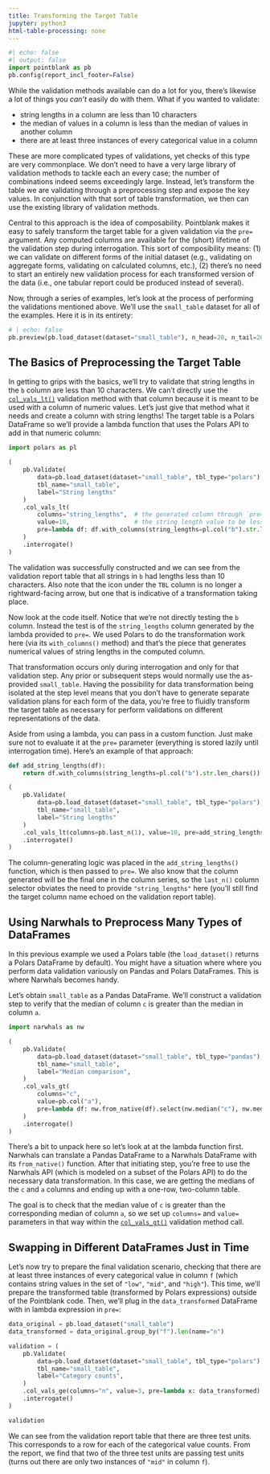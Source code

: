 ```yaml
---
title: Transforming the Target Table
jupyter: python3
html-table-processing: none
---
```


```python
#| echo: false
#| output: false
import pointblank as pb
pb.config(report_incl_footer=False)
```

While the validation methods available can do a lot for you, there's likewise a lot of things you
*can't* easily do with them. What if you wanted to validate:

- string lengths in a column are less than 10 characters
- the median of values in a column is less than the median of values in another column
- there are at least three instances of every categorical value in a column

These are more complicated types of validations, yet checks of this type are very commonplace. We
don't need to have a very large library of validation methods to tackle each an every case; the
number of combinations indeed seems exceedingly large. Instead, let's transform the table we are
validating through a preprocessing step and expose the key values. In conjunction with that sort of
table transformation, we then can use the existing library of validation methods.

Central to this approach is the idea of composability. Pointblank makes it easy to safely transform
the target table for a given validation via the `pre=` argument. Any computed columns are available
for the (short) lifetime of the validation step during interrogation. This sort of composibility
means: (1) we can validate on different forms of the initial dataset (e.g., validating on
aggregate forms, validating on calculated columns, etc.), (2) there's no need to start an entirely
new validation process for each transformed version of the data (i.e., one tabular report could be
produced instead of several).

Now, through a series of examples, let's look at the process of performing the validations mentioned
above. We'll use the `small_table` dataset for all of the examples. Here it is in its entirety:

```python
# | echo: false
pb.preview(pb.load_dataset(dataset="small_table"), n_head=20, n_tail=20)
```

## The Basics of Preprocessing the Target Table

In getting to grips with the basics, we'll try to validate that string lengths in the `b` column are
less than 10 characters. We can't directly use the
[`col_vals_lt()`](https://posit-dev.github.io/pointblank/reference/Validate.col_vals_lt.html)
validation method with that column because it is meant to be used with a column of numeric values.
Let's just give that method what it needs and create a column with string lengths! The target table
is a Polars DataFrame so we'll provide a lambda function that uses the Polars API to add in that
numeric column:

```python
import polars as pl

(
    pb.Validate(
        data=pb.load_dataset(dataset="small_table", tbl_type="polars"),
        tbl_name="small_table",
        label="String lengths"
    )
    .col_vals_lt(
        columns="string_lengths",  # the generated column through `pre=`
        value=10,                  # the string length value to be less than
        pre=lambda df: df.with_columns(string_lengths=pl.col("b").str.len_chars())
    )
    .interrogate()
)
```

The validation was successfully constructed and we can see from the validation report table that all
strings in `b` had lengths less than 10 characters. Also note that the icon under the `TBL` column
is no longer a rightward-facing arrow, but one that is indicative of a transformation taking place.

Now look at the code itself. Notice that we're not directly testing the `b` column. Instead the test
is of the `string_lengths` column generated by the lambda provided to `pre=`. We used Polars to do
the transformation work here (via its `with_columns()` method) and that's the piece that generates
numerical values of string lengths in the computed column.

That transformation occurs only during interrogation and only for that validation step. Any prior or
subsequent steps would normally use the as-provided `small_table`. Having the possibility for
data transformation being isolated at the step level means that you don't have to generate separate
validation plans for each form of the data, you're free to fluidly transform the target table as
necessary for perform validations on different representations of the data.

Aside from using a lambda, you can pass in a custom function. Just make sure not to evaluate it at
the `pre=` parameter (everything is stored lazily until interrogation time). Here's an example of
that approach:

```python
def add_string_lengths(df):
    return df.with_columns(string_lengths=pl.col("b").str.len_chars())

(
    pb.Validate(
        data=pb.load_dataset(dataset="small_table", tbl_type="polars"),
        tbl_name="small_table",
        label="String lengths"
    )
    .col_vals_lt(columns=pb.last_n(1), value=10, pre=add_string_lengths)
    .interrogate()
)
```

The column-generating logic was placed in the `add_string_lengths()` function, which is then passed
to `pre=`. We also know that the column generated will be the final one in the column series, so the
`last_n()` column selector obviates the need to provide `"string_lengths"` here (you'll still find
the target column name echoed on the validation report table).

## Using Narwhals to Preprocess Many Types of DataFrames

In this previous example we used a Polars table (the `load_dataset()` returns a Polars DataFrame by
default). You might have a situation where where you perform data validation variously on Pandas and
Polars DataFrames. This is where Narwhals becomes handy.

Let's obtain `small_table` as a Pandas DataFrame. We'll construct a validation step to verify that
the median of column `c` is greater than the median in column `a`.

```python
import narwhals as nw

(
    pb.Validate(
        data=pb.load_dataset(dataset="small_table", tbl_type="pandas"),
        tbl_name="small_table",
        label="Median comparison",
    )
    .col_vals_gt(
        columns="c",
        value=pb.col("a"),
        pre=lambda df: nw.from_native(df).select(nw.median("c"), nw.median("a"))
    )
    .interrogate()
)
```

There's a bit to unpack here so let's look at at the lambda function first. Narwhals can translate
a Pandas DataFrame to a Narwhals DataFrame with its `from_native()` function. After that initiating
step, you're free to use the Narwhals API (which is modeled on a subset of the Polars API) to do the
necessary data transformation. In this case, we are getting the medians of the `c` and `a` columns
and ending up with a one-row, two-column table.

The goal is to check that the median value of `c` is greater than the corresponding median of
column `a`, so we set up `columns=` and `value=` parameters in that way within the
[`col_vals_gt()`](https://posit-dev.github.io/pointblank/reference/Validate.col_vals_gt.html)
validation method call.

## Swapping in Different DataFrames Just in Time

Let's now try to prepare the final validation scenario, checking that there are at least three
instances of every categorical value in column `f` (which contains string values in the set of
`"low"`, `"mid"`, and `"high"`). This time, we'll prepare the transformed table (transformed by
Polars expressions) outside of the Pointblank code. Then, we'll plug in the `data_transformed`
DataFrame with in lambda expression in `pre=`:

```python
data_original = pb.load_dataset("small_table")
data_transformed = data_original.group_by("f").len(name="n")

validation = (
    pb.Validate(
        data=pb.load_dataset(dataset="small_table", tbl_type="polars"),
        tbl_name="small_table",
        label="Category counts",
    )
    .col_vals_ge(columns="n", value=3, pre=lambda x: data_transformed)
    .interrogate()
)

validation
```

We can see from the validation report table that there are three test units. This corresponds to a
row for each of the categorical value counts. From the report, we find that two of the three test
units are passing test units (turns out there are only two instances of `"mid"` in column `f`).
